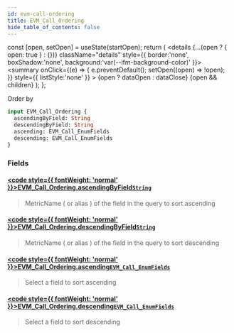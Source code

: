 ```yaml
---
id: evm-call-ordering
title: EVM_Call_Ordering
hide_table_of_contents: false
---
```







  const [open, setOpen] = useState(startOpen);
  return (
    <details {...(open ? { open: true } : {})} className="details" style={{ border:'none', boxShadow:'none', background:'var(--ifm-background-color)' }}>
      <summary
        onClick={(e) => {
          e.preventDefault();
          setOpen((open) => !open);
        }}
        style={{ listStyle:'none' }}
      >
      {open ? dataOpen : dataClose}
      </summary>
      {open && children}
    </details>
  );
};




Order by


```graphql
input EVM_Call_Ordering {
  ascendingByField: String
  descendingByField: String
  ascending: EVM_Call_EnumFields
  descending: EVM_Call_EnumFields
}
```




### Fields

#### [<code style={{ fontWeight: 'normal' }}>EVM_Call_Ordering.<b>ascendingByField</b></code>](#)<Bullet />[`String`](/docs/graphql-reference/scalars/string) <Badge class="secondary" text="scalar"/>
> MetricName ( or alias ) of the field in the query to sort ascending
> 

#### [<code style={{ fontWeight: 'normal' }}>EVM_Call_Ordering.<b>descendingByField</b></code>](#)<Bullet />[`String`](/docs/graphql-reference/scalars/string) <Badge class="secondary" text="scalar"/>
> MetricName ( or alias ) of the field in the query to sort descending
> 

#### [<code style={{ fontWeight: 'normal' }}>EVM_Call_Ordering.<b>ascending</b></code>](#)<Bullet />[`EVM_Call_EnumFields`](/docs/graphql-reference/enums/evm-call-enum-fields) <Badge class="secondary" text="enum"/>
> Select a field to sort ascending
> 

#### [<code style={{ fontWeight: 'normal' }}>EVM_Call_Ordering.<b>descending</b></code>](#)<Bullet />[`EVM_Call_EnumFields`](/docs/graphql-reference/enums/evm-call-enum-fields) <Badge class="secondary" text="enum"/>
> Select a field to sort descending
> 



